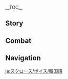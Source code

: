 {{CharacterTabs}}
{{LanguageTabs}}
{{Stub|1={{Meta/VO|tl=1|rm=1|Korean}}}}
__TOC__
==Story==
{{VO/Story
|character           = Sucrose
|language            = ko
|name                = 설탕

|vo_01_01_title      = 첫 만남…
|vo_01_01_subtitle   = Hello
|vo_01_01_file       = VO_{language}{character} Hello.ogg
|vo_01_01_tx         = 전 연금술을… 연구하는 설탕이라고 해요. 당신은 수많은 곳에 가봤으니 분명… 아, 아무것도 아니에요. 초면에 실례지만, 혹시 괜찮다면… 그… 여행 중에 있었던 일화를 들려줄 수 있을까요? 그럼… 기분이 좋아질 것 같은데
|vo_01_01_rm         = 
|vo_01_01_tl         = 

|vo_02_01_title      = 잡담・호기심
|vo_02_01_subtitle   = Chat: Curiosity
|vo_02_01_file       = VO_{language}{character} Chat - Curiosity.ogg
|vo_02_01_tx         = 저게 뭐지? 아… 사라졌네. 가서 보고와도 될까요?!
|vo_02_01_rm         = 
|vo_02_01_tl         = 

|vo_02_02_title      = 잡담・정리
|vo_02_02_subtitle   = Chat: Organization
|vo_02_02_file       = VO_{language}{character} Chat - Organization.ogg
|vo_02_02_tx         = 지금처럼 시간 있을 때 얼른 연구 노트를 정리해야지…
|vo_02_02_rm         = 
|vo_02_02_tl         = 

|vo_02_03_title      = 잡담・심호흡
|vo_02_03_subtitle   = Chat: Deep Breaths
|vo_02_03_file       = VO_{language}{character} Chat - Deep Breaths.ogg
|vo_02_03_tx         = 휴&mdash;&mdash;! 바람 쐬러 나온 것도 오랜만이네
|vo_02_03_rm         = 
|vo_02_03_tl         = 

|vo_03_01_title      = 강풍이 불 때…
|vo_03_01_subtitle   = When the Wind Is Blowing
|vo_03_01_file       = VO_{language}{character} When the Wind Is Blowing.ogg
|vo_03_01_tx         = 오늘은 풍차가 엄청 빨리 도네. 흠, 만약에 동물의 등에 풍차 같은 걸 달면 동물이 더 빨리 달릴 수 있을까? 아니면 아예 날 수 있으려나?
|vo_03_01_rm         = 
|vo_03_01_tl         = 

|vo_03_02_title      = 눈이 올 때…
|vo_03_02_subtitle   = When It Snows
|vo_03_02_file       = VO_{language}{character} When It Snows.ogg
|vo_03_02_tx         = 이렇게 많은 눈을 볼 수 있는 기회는 흔치 않아요. 놓치면 내년에야 연구할 수 있으니까 말리지 말라구요. 에… 에취! 알았어요, 옷을 좀 두껍게 입을게요…
|vo_03_02_rm         = 
|vo_03_02_tl         = 

|vo_03_03_title      = 햇살이 좋을 때…
|vo_03_03_subtitle   = When the Sun Is Out
|vo_03_03_file       = VO_{language}{character} When the Sun Is Out.ogg
|vo_03_03_tx         = …날이 벌써 밝은 거예요? 그, 그럼 마지막 실험 딱 한 번만 더하고 쉴게요! 음, 진짜 마지막이에요…
|vo_03_03_rm         = 
|vo_03_03_tl         = 

|vo_03_04_title      = 비가 올 때…
|vo_03_04_subtitle   = When It Rains
|vo_03_04_file       = VO_{language}{character} When It Rains.ogg
|vo_03_04_tx         = 습도가 높아졌네. 흠… 실험을 하나 더 해볼까?
|vo_03_04_rm         = 
|vo_03_04_tl         = 

|vo_04_01_title      = 아침 인사…
|vo_04_01_subtitle   = Good Morning
|vo_04_01_file       = VO_{language}{character} Good Morning.ogg
|vo_04_01_tx         = 좋은 아침. 잘 잤어요? 연구 결과에 따르면, 잠을 충분히 자야지만 다음날 기분이 상쾌해지고 두뇌 활동도 더 원활해진대요. 뭐라구요? 전 항상 밤을 새우지 않냐고요? 그건… 음, 어쩔 수 없는걸요
|vo_04_01_rm         = 
|vo_04_01_tl         = 

|vo_04_02_title      = 점심 인사…
|vo_04_02_subtitle   = Good Afternoon
|vo_04_02_file       = VO_{language}{character} Good Afternoon.ogg
|vo_04_02_tx         = 으아아아! 오, 오지 마요! 아… 아니, 제 말은 너무 가까이 오지 말라고요. 지금 실험 중이라… 이게 폭발할 수도 있어요
|vo_04_02_rm         = 
|vo_04_02_tl         = 

|vo_04_03_title      = 저녁 인사…
|vo_04_03_subtitle   = Good Evening
|vo_04_03_file       = VO_{language}{character} Good Evening.ogg
|vo_04_03_tx         = 안녕하세요. 잠시만요! 「실험체 구공오식」의 광조 분비물은 사실 2종류다. 정확한 구분을 위해 「일공삼삼식」과 「일공삼오식」이라고 부른다…. 음, 됐다. 저한테 무슨 볼일 있어요?
|vo_04_03_rm         = 
|vo_04_03_tl         = 

|vo_04_04_title      = 굿나잇…
|vo_04_04_subtitle   = Good Night
|vo_04_04_file       = VO_{language}{character} Good Night.ogg
|vo_04_04_tx         = 전 안 기다려도 돼요. 어서 가서 쉬어요. 음… 그렇게 걱정돼요? 거의 다 끝났으니까 밤은 안 샐 거예요. 정말이에요…
|vo_04_04_rm         = 
|vo_04_04_tl         = 

|vo_05_01_title      = 설탕 자신에 대해・「생물 연금술」
|vo_05_01_subtitle   = About {character}: Bio-Alchemy
|vo_05_01_file       = VO_{language}{character} About {character} - Bio-Alchemy.ogg
|vo_05_01_tx         = 「생물 연금술」은 「창조」보다 「개조」를 더 중시해요. 생물의 감춰진 장점을 찾아서 확대하고 결합하면 엄청 놀라운 결과가 나타나죠. 하아… 생명이란 정말 신비로워요, 우리가 아직 모르는 것들이 얼마나 더 많을까요?
|vo_05_01_rm         = 
|vo_05_01_tl         = 

|vo_05_02_title      = 설탕 자신에 대해・낯가림
|vo_05_02_subtitle   = About {character}: Fear of Strangers
|vo_05_02_file       = VO_{language}{character} About {character} - Fear of Strangers.ogg
|vo_05_02_tx         = 사실… 낯선 사람이랑 어떻게 대화해야 할지 잘 모르겠어요. 사람마다 성격도 다르고 좋아하는 것도 다른데, 혹시라도 잘못해서 무례하게 굴거나 상대방의 기분을 상하게 한다면, 휴… 대화하는 게 연금술보다 더 어려운 것 같아요
|vo_05_02_rm         = 
|vo_05_02_tl         = 

|vo_05_03_title      = 설탕 자신에 대해・귀
|vo_05_03_subtitle   = About {character}: Ears
|vo_05_03_file       = VO_{language}{character} About {character} - Ears.ogg
|vo_05_03_tx         = 눈… 눈치챘군요. 제 귀는 저희 집안 유전이에요. 다른 사람들과 다르게 생겨서 평소엔 최대한 머리카락으로 가리고 다녀요…
|vo_05_03_rm         = 
|vo_05_03_tl         = 

|vo_06_01_title      = 우리에 대해・관찰
|vo_06_01_subtitle   = About Us: Observing
|vo_06_01_file       = VO_{language}{character} About Us - Observing.ogg
|vo_06_01_tx         = 전 당신 경험이 무척 궁금해요. 그러니까… 잠깐 당신을 「관찰」해도 될까요? 방해되지 않도록 조용히 있을게요, 그러면… 괜찮죠?
|vo_06_01_rm         = 
|vo_06_01_tl         = 

|vo_06_02_title      = 우리에 대해・수확
|vo_06_02_subtitle   = About Us: Perks
|vo_06_02_file       = VO_{language}{character} About Us - Perks.ogg
|vo_06_02_tx         = 솔직히 처음엔 당신이 별로 말을 안 하길래 좀 무서웠어요… 제가 당신 기분을 상하게 한 줄 알았거든요. 그런데 시간이 좀 지나 보니까 꽤 친해지기 쉬운 사람이더라구요. 헤헤, 「관찰」로 얻은 뜻밖의 수확이라고 할 수 있죠
|vo_06_02_rm         = 
|vo_06_02_tl         = 

|vo_06_03_title      = 우리에 대해・부탁
|vo_06_03_subtitle   = About Us: Requests
|vo_06_03_file       = VO_{language}{character} About Us - Requests.ogg
|vo_06_03_tx         = 당신이 풍마룡을 쫓아냈다면서요? 무척 위험했을 텐데, 무사해서 다행이에요. 저기… 물어보고 싶은 게 있는데, 혹시 풍마룡과 싸울 때 뭐 떨어진 거 없었어요? 비늘이나 가죽 같은 거 말이에요. 조금이면 돼요, 연구를 좀 하고 싶거든요
|vo_06_03_rm         = 
|vo_06_03_tl         = 

|vo_07_01_title      = 「신의 눈」에 대해…
|vo_07_01_subtitle   = About the Vision
|vo_07_01_file       = VO_{language}{character} About the Vision.ogg
|vo_07_01_tx         = 「신의 눈」은 저의 가장 중요한 실험 도구예요. 엥? 실험 도구 맞다니까요. 「신의 눈」이 없으면 원소 관련된 실험을 할 수 없다구요. 전투? 아, 가끔 야외에 재료를 구하러 갈 때 사용해요
|vo_07_01_rm         = 
|vo_07_01_tl         = 

|vo_07_02_title      = 하고 싶은 이야기…
|vo_07_02_subtitle   = Something to Share
|vo_07_02_file       = VO_{language}{character} Something to Share.ogg
|vo_07_02_tx         = 이 방에 있는 건 다 제가 수집한 뼈들이에요. 왼쪽 수납장엔 도마뱀, 개구리 그리고 산천어가 있어요. 앞에 걸려 있는 건 멧돼지예요. 오른쪽 구석에 있는 건 츄츄족이고… 아, 긴장하지 마요, 무서운 거 아니에요~ 보다 보면 엄청 귀엽다니까요
|vo_07_02_rm         = 
|vo_07_02_tl         = 

|vo_07_03_title      = 흥미있는 일…
|vo_07_03_subtitle   = Interesting Things
|vo_07_03_file       = VO_{language}{character} Interesting Things.ogg
|vo_07_03_tx         = 이거 봐요. 여기 있는 서리꽃은 다 다른 거예요. 이건 얼음 원소 함량이 더 높고, 이건 개화기가 더 길어요… 저건 어떻냐고요? 아, 저건 「삼식 서리꽃 17호 확대 버전」이에요. 특징은, 음… 크기가 더 커요!
|vo_07_03_rm         = 
|vo_07_03_tl         = 

|vo_08_01_title      = 노엘에 대해…
|vo_08_01_subtitle   = About [[Noelle]]
|vo_08_01_file       = VO_{language}{character} About Noelle.ogg
|vo_08_01_tx         = 그녀는… 항상 절 도와주긴 하는데, 가끔 너무 친절해서 오히려… 고민이애요. 한번은 제 실험실 앞에 쌓여 있던 박스들을 모두 안으로 들여놨더라고요. 그건… 제가 막 밖에 갖다 놨던 건데 말이에요
|vo_08_01_rm         = 
|vo_08_01_tl         = 

|vo_08_02_title      = 클레에 대해…
|vo_08_02_subtitle   = About [[Klee]]
|vo_08_02_file       = VO_{language}{character} About Klee.ogg
|vo_08_02_tx         = 그 애는 진 단장님이 그렇게 감금실에 보냈는데도 나오기만 하면 금방 또 사고를 친다니까요. 휴, 반성을 하긴 하는 건지. 폴짝폴짝 뛰는 안전한 통통을 만들어주기로 했는데, 아직은 손봐야 할 곳이 좀 많아요…
|vo_08_02_rm         = 
|vo_08_02_tl         = 

|vo_08_03_title      = 진에 대해…
|vo_08_03_subtitle   = About [[Jean]]
|vo_08_03_file       = VO_{language}{character} About Jean.ogg
|vo_08_03_tx         = 진 단장님은 너무 근엄하셔서 말을 못 걸겠어요…. 좋은 분이라는 건 알지만, 어쨌든 무섭긴… 무섭단 말이에요. 평소엔 웬만하면 그분을 찾아가지 않아요. 어쩔 수 없이 찾아가야 할 일이 있어도… 그, 그냥 알베도 씨한테 부탁해요
|vo_08_03_rm         = 
|vo_08_03_tl         = 

|vo_08_04_title      = 리사에 대해…
|vo_08_04_subtitle   = About [[Lisa]]
|vo_08_04_file       = VO_{language}{character} About Lisa.ogg
|vo_08_04_tx         = 그녀는 아는 게 정말 많은 것 같아요. 제 연구를 한 번도 본 적이 없는 데도 가장 중요한 조언을 해주거든요. 대체 어떻게 아는 걸까요? 관찰…? 아니면 추리?
|vo_08_04_rm         = 
|vo_08_04_tl         = 

|vo_08_05_title      = 케이아에 대해…
|vo_08_05_subtitle   = About [[Kaeya]]
|vo_08_05_file       = VO_{language}{character} About Kaeya.ogg
|vo_08_05_tx         = 음… 그가 농담하길 좋아하고 절 골탕먹이려는 의도가 없다는 건 알아요. 하지만 도대체… 어떤 게 진심이고 어떤 게 농담인지 모르겠어요. 결국 마지막엔 항상 분위기가 이상해지거나 나만 웃음거리가 된다니까요…
|vo_08_05_rm         = 
|vo_08_05_tl         = 

|vo_08_06_title      = 알베도에 대해・예술
|vo_08_06_subtitle   = About [[Albedo]]: Artistry
|vo_08_06_file       = VO_{language}{character} About Albedo - Artistry.ogg
|vo_08_06_tx         = 그의 조수로서 매일 많은 걸 배울 수 있어요. 중요한 건 지식이 아니라 「천재」의 사고방식이에요. 그는 얼마나 복잡한 문제든 항상 철저히 분석하고 조금씩 해결해 나가죠. 예술 그 자체랄까…
|vo_08_06_rm         = 
|vo_08_06_tl         = 

|vo_08_07_title      = 알베도에 대해・천부적인 재능
|vo_08_07_subtitle   = About Albedo: Talent
|vo_08_07_file       = VO_{language}{character} About Albedo - Talent.ogg
|vo_08_07_tx         = 천부적인 재능이라고요? 음… 그와 같은 연구를 한다면 분명 평생토록 그를 넘어설 수 없을 거예요. 하지만, 제가 그를 피하려고 「생물 연금술」을 연구하는 건 아니에요, 단지… 음, 전 그와 다른 취미와 꿈이 있는 것뿐이에요
|vo_08_07_rm         = 
|vo_08_07_tl         = 

|vo_08_08_title      = 엠버에 대해…
|vo_08_08_subtitle   = About [[Amber]]
|vo_08_08_file       = VO_{language}{character} About Amber.ogg
|vo_08_08_tx         = 항상 궁금했는데, 왜 그녀의 인형 이름은 「토끼 백작」일까요? 토끼랑 아무 상관 없어 보이는데. 음… 머리띠가 토끼 귀처럼 생겼다고요? 그렇네요. 하지만 사실 그것도 고정관념이에요. 귀가 축 처진 토끼도 많거든요
|vo_08_08_rm         = 
|vo_08_08_tl         = 

|vo_08_09_title      = 피슬에 대해…
|vo_08_09_subtitle   = About [[Fischl]]
|vo_08_09_file       = VO_{language}{character} About Fischl.ogg
|vo_08_09_tx         = 《피슬 황녀 야화》 말하는 거예요? 알죠, 그 작가가 만든 세계관은 꽤 흥미로워요, 직접 볼 수 있으면 좋을 텐데… 응? 그 「피슬」 얘기하는 거예요? 그녀는… 음, 그녀는 절 그곳에 데려갈 수 없을 걸요
|vo_08_09_rm         = 
|vo_08_09_tl         = 

|vo_08_10_title      = 유라에 대해…
|vo_08_10_subtitle   = About [[Eula]]
|vo_08_10_file       = VO_{language}{character} About Eula.ogg
|vo_08_10_tx         = 유격 기사가 하는 일은 아주 위험해요. 유라 씨는 행동이 워낙 대담하잖아요. 그래서 적의 영지에 잠입하지 않아도 되게 정찰 장치를 하나 만들어드렸죠. 근데 그분은 포스가 너무 강해서 좀 무서워요. 사용 방법을 알려드릴 때 제가 주의 사항 몇 개를 빼먹었더니 진짜 사고가 났더라구요….<br />어떡해요? 저 찍힌 거 아니겠죠…?
|vo_08_10_rm         = 
|vo_08_10_tl         = 

|vo_09_01_title      = 설탕에 대해 알기・첫 번째
|vo_09_01_subtitle   = More About {character}: I
|vo_09_01_file       = VO_{language}{character} More About {character} - 01.ogg
|vo_09_01_tx         = 저에 대해 알고 싶다고요? 혹시… 「생물 연금술」에 관심 있는 거예요? 궁금한 게 있다면 최대한 답해줄게요. 응? 연금술이 아니라 「저」에 대해? 음, 그건, 저도 뭐라고 해야 될지 모르겠어요…
|vo_09_01_rm         = 
|vo_09_01_tl         = 

|vo_09_02_title      = 설탕에 대해 알기・두 번째
|vo_09_02_subtitle   = More About {character}: II
|vo_09_02_file       = VO_{language}{character} More About {character} - 02.ogg
|vo_09_02_tx         = 연구의 본질은 해답을 찾는 과정이라 할 수 있죠. 그 과정은 때로 복잡하고 힘들기도 하지만 여태까지 쌓아 온 성과를 보면… 음, 전 정말 이 일을 좋아하는 것 같아요
|vo_09_02_rm         = 
|vo_09_02_tl         = 

|vo_09_03_title      = 설탕에 대해 알기・세 번째
|vo_09_03_subtitle   = More About {character}: III
|vo_09_03_file       = VO_{language}{character} More About {character} - 03.ogg
|vo_09_03_tx         = 어렸을 땐 친한 친구 2명이 있었거든요? 워낙 스스럼없이 지내서 전 그들에 대해 잘 안다고 생각했었어요. 하지만 나중에 어떤 사건이 있고 나서, 갑자기… 그들이 낯설게 느껴지는 거예요. 지금은 그들이 어디에서 뭘 하는지, 아직 절 기억하는지도 몰라요…. 정말 친한 친구라도 이렇게 변할 수 있는 걸까요?
|vo_09_03_rm         = 
|vo_09_03_tl         = 

|vo_09_04_title      = 설탕에 대해 알기・네 번째
|vo_09_04_subtitle   = More About {character}: IV
|vo_09_04_file       = VO_{language}{character} More About {character} - 04.ogg
|vo_09_04_tx         = 아무한테도 말하지 않은 비밀 하나를 알려줄게요. 「생물 연금술」의 최종 목표는, 「선경」을 만드는 거예요…. 맞아요, 동화 속 영원한 행복을 찾을 수 있다는 그 「선경」 말이에요. 헤헤, 좀 유치하죠? 하지만 전 지금도 그 이야기들을 믿고 있어요
|vo_09_04_rm         = 
|vo_09_04_tl         = 

|vo_09_05_title      = 설탕에 대해 알기・다섯 번째
|vo_09_05_subtitle   = More About {character}: V
|vo_09_05_file       = VO_{language}{character} More About {character} - 05.ogg
|vo_09_05_tx         = 바쁘면 어서 가봐요, 당신한테 폐를 끼치고 싶지 않아요. 안 바쁘다고요? 정말이요? 괘, 괜찮아요! 바빠도 전 괜찮아요. 혼자 실험하는 게 이미 익숙해졌거든요. 저, 정말 안 바쁘다고요? 그… 그럼 저 좀 도와줄래요? 아니면… 말동무라도…
|vo_09_05_rm         = 
|vo_09_05_tl         = 

|vo_10_01_title      = 설탕의 취미…
|vo_10_01_subtitle   = {character}'s Hobbies
|vo_10_01_file       = VO_{language}{character} Hobbies.ogg
|vo_10_01_tx         = 전 규칙적인 것들을 좋아해요. 봐요, 책장에 있는 실험 기록부의 두께도 모두 똑같고, 실험대에 있는 수백 개의 포션은 효능과 색깔별로 배치돼 있어요…. 엥? 에엥?! 이 보라색 포션이 왜 여깄는 거지! 저, 전부 다시 정리해야겠어요!
|vo_10_01_rm         = 
|vo_10_01_tl         = 

|vo_10_02_title      = 설탕의 고민…
|vo_10_02_subtitle   = {character}'s Troubles
|vo_10_02_file       = VO_{language}{character} Troubles.ogg
|vo_10_02_tx         = 당신은 평소에 쉴 때 뭘 해요? 전 휴일만 되면 할 일이 없어서 항상 멍 때리기만 해요…. 분명 실험할 땐 시간이 엄청 빨리 지나갔는데 쉴 때는 하루가 일 년 같다니까요…
|vo_10_02_rm         = 
|vo_10_02_tl         = 

|vo_10_03_title      = 좋아하는 음식…
|vo_10_03_subtitle   = Favorite Food
|vo_10_03_file       = VO_{language}{character} Favorite Food.ogg
|vo_10_03_tx         = 전 달콤달콤꽃의 꿀을 추출해서 각설탕을 만들어요. 머리가 잘 안 돌아갈 때 하나 먹어 주면 다시 집중할 수 있거든요. 연구할 땐 당 보충이 중요하죠
|vo_10_03_rm         = 
|vo_10_03_tl         = 

|vo_10_04_title      = 싫어하는 음식…
|vo_10_04_subtitle   = Least Favorite Food
|vo_10_04_file       = VO_{language}{character} Least Favorite Food.ogg
|vo_10_04_tx         = 「생물 연금술」에 대한 지식이 늘어난 뒤부턴 버섯을 잘 안 먹게 되더라고요…. 당신도 알겠지만, 버섯은 썩은 생물에서 자라나잖아요. 그런 비슷한 게 상상되면서 비, 비위가…
|vo_10_04_rm         = 
|vo_10_04_tl         = 

<!-- Receiving a Gift -->
|vo_11_01_title      = 선물 획득・첫 번째
|vo_11_01_subtitle   = Receiving a Gift: I
|vo_11_01_file       = VO_{language}{character} Receiving a Gift - 01.ogg
|vo_11_01_tx         = 맛있어요! 아… 지금처럼 컨디션이 좋을 때 빨리 연구를 끝내야겠어요…
|vo_11_01_rm         = 
|vo_11_01_tl         = 

|vo_11_02_title      = 선물 획득・두 번째
|vo_11_02_subtitle   = Receiving a Gift: II
|vo_11_02_file       = VO_{language}{character} Receiving a Gift - 02.ogg
|vo_11_02_tx         = 제가 만든 건강식보다 훨씬 낫네요. 음, 덕분에 잘 먹었어요
|vo_11_02_rm         = 
|vo_11_02_tl         = 

|vo_11_03_title      = 선물 획득・세 번째
|vo_11_03_subtitle   = Receiving a Gift: III
|vo_11_03_file       = VO_{language}{character} Receiving a Gift - 03.ogg
|vo_11_03_tx         = 죄송하지만, 저한테 이 요리는 조금…
|vo_11_03_rm         = 
|vo_11_03_tl         = 

|vo_12_01_title      = 생일…
|vo_12_01_subtitle   = Birthday
|vo_12_01_file       = VO_{language}{character} Birthday.ogg
|vo_12_01_tx         = 생일 축하해요! 몇 달간의 실험 끝에 드디어 이 포션을 당신에게 줄 수 있게 됐네요. 이건 당신의 1년간의 가장 아름다운 추억을 일깨워 줄 거예요. 이름은 「생물 비약 삼구일육번」…. 음, 「삼일구육번」이 아니라 「삼구일육번」이에요!
|vo_12_01_rm         = 
|vo_12_01_tl         = 

|vo_13_01_title      = 돌파의 느낌・기
|vo_13_01_subtitle   = Feelings About Ascension: Intro
|vo_13_01_file       = VO_{language}{character} Feelings About Ascension -  01.ogg
|vo_13_01_tx         = 「생물 연금술」 연구에 드디어 돌파구가 생겼어요
|vo_13_01_rm         = 
|vo_13_01_tl         = 

|vo_13_02_title      = 돌파의 느낌・승
|vo_13_02_subtitle   = Feelings About Ascension: Building Up
|vo_13_02_file       = VO_{language}{character} Feelings About Ascension -  02.ogg
|vo_13_02_tx         = 이번 여행에서 또 수많은 연구 재료를 수집했어요. 고마워요, 잘 사용할게요
|vo_13_02_rm         = 
|vo_13_02_tl         = 

|vo_13_03_title      = 돌파의 느낌・전
|vo_13_03_subtitle   = Feelings About Ascension: Climax
|vo_13_03_file       = VO_{language}{character} Feelings About Ascension -  03.ogg
|vo_13_03_tx         = 요즘엔 실험할 때마다 저도 모르게 언제 또 당신이랑 모험할 수 있을지 기대한다니까요? 흠… 이상하네, 대체 왜 이러는 걸까요? 연구해봐야겠어요
|vo_13_03_rm         = 
|vo_13_03_tl         = 

|vo_13_04_title      = 돌파의 느낌・결
|vo_13_04_subtitle   = Feelings About Ascension: Conclusion
|vo_13_04_file       = VO_{language}{character} Feelings About Ascension -  04.ogg
|vo_13_04_tx         = 연구 재료는 충분히 수집했어요! 저한테 더 많은 시간을 쓰면, 아… 아깝잖아요! …「생물 연금술」로 뭐라도 만들어 줄게요!
|vo_13_04_rm         = 
|vo_13_04_tl         = 
}}

==Combat==
{{Combat VO
|character           = Sucrose
|language            = ko

|skill_1_tx          = 흡착력 테스트
|skill_1_tl          = 
|skill_1_rm          = 
|skill_2_tx          = 육삼공팔식 바람 유닛!
|skill_2_tl          = 
|skill_2_rm          = 
|skill_3_tx          = 안전 거리… 확보!
|skill_3_tl          = 
|skill_3_rm          = 

|burst_1_tx          = 초확산 상태!
|burst_1_tl          = 
|burst_1_rm          = 
|burst_2_tx          = 칠오식 슈퍼 바람 모듈!
|burst_2_tl          = 
|burst_2_rm          = 
|burst_3_tx          = 무상의 바람… 복제!
|burst_3_tl          = 
|burst_3_rm          = 

|sprint-s_1_file     = Sprint Start 01,Sprint Start 02,Sprint Start 03

|glider_1_file       = Deploying Wind Glider 01,Deploying Wind Glider 02,Deploying Wind Glider 03

|chest_1_tx          = 보물상자가 나타난 원인도… 연구해 볼 만한 주제 같아
|chest_1_tl          = 
|chest_1_rm          = 
|chest_2_tx          = 실험 재료도 이렇게 상자째 얻을 수 있으면 좋으련만
|chest_2_tl          = 
|chest_2_rm          = 
|chest_3_tx          = 좋아, 소재가 이렇게나 많이 있다니!
|chest_3_tl          = 
|chest_3_rm          = 

|low-hp_1_tx         = 이 정도의 오차는…받아들일 수 있어요…
|low-hp_1_tl         = 
|low-hp_1_rm         = 
|low-hp_2_tx         = 예상했던 것과 조금 다르군…
|low-hp_2_tl         = 
|low-hp_2_rm         = 
|low-hp_3_tx         = 괜찮아요, 아프지 않아요…
|low-hp_3_tl         = 
|low-hp_3_rm         = 

|ally-low-hp_1_tx    = 어서 여기로 와요, 저한테 포션이 있어요!
|ally-low-hp_1_tl    = 
|ally-low-hp_1_rm    = 
|ally-low-hp_2_tx    = 조심해요, 함부로 나서지 마요!
|ally-low-hp_2_tl    = 
|ally-low-hp_2_rm    = 

|fallen_1_tx         = 이번에도… 연구 실패
|fallen_1_tl         = 
|fallen_1_rm         = 
|fallen_2_tx         = 아직 조절이… 필요해요
|fallen_2_tl         = 
|fallen_2_rm         = 
|fallen_3_tx         = 이제 좀… 자야겠어요
|fallen_3_tl         = 
|fallen_3_rm         = 

|hit-l_1_file        = Light Hit Taken 02
|hit-l_1_tx          = 이럴 수가…
|hit-l_1_tl          = 
|hit-l_1_rm          = 
|hit-l_2_file        = Light Hit Taken 01,Light Hit Taken 03,Light Hit Taken 04,Light Hit Taken 05,Light Hit Taken 06

|hit-h_1_file        = Heavy Hit Taken 02
|hit-h_1_tx          = 안경이 부서지겠어요!
|hit-h_1_tl          = 
|hit-h_1_rm          = 
|hit-h_2_file        = Heavy Hit Taken 01,Heavy Hit Taken 03,Heavy Hit Taken 04,Heavy Hit Taken 05,Heavy Hit Taken 06

|join_1_tx           = 도움이 됐으면 좋겠어요…
|join_1_tl           = 
|join_1_rm           = 
|join_2_tx           = 여, 열심히 할게요!
|join_2_tl           = 
|join_2_rm           = 
|join_3_tx           = 실험을… 반드시 성공시켜야 해요
|join_3_tl           = 
|join_3_rm           = 

|idle_1_actual_tx    = {{tx}}
|idle_1_actual_tl    = 
|idle_1_actual_rm    = 
|idle_2_actual_tx    = {{tx}}
|idle_2_actual_tl    = 
|idle_2_actual_rm    = 

|atk-l_1_file        = Light Attack 01,Light Attack 02,Light Attack 03,Light Attack 04,Light Attack 05,Light Attack 06,Light Attack 07

|atk-m_1_file        = Mid Attack 01,Mid Attack 02,Mid Attack 03

|atk-h_1_file        = Heavy Attack 01,Heavy Attack 02,Heavy Attack 03

|climb_1_file        = Climbing 01,Climbing 02,Climbing 03,Climbing 04,Climbing 05

|climb-b_1_file      = Climbing Breath 01,Climbing Breath 02,Climbing Breath 03

|jump_1_file         = Jumping 01,Jumping 02,Jumping 03,Jumping 04,Jumping 05
}}
<!--
Copy paste the following line in any section that does not have any voice files, change the X for the section's title:
'''Sucrose does not feature any X Voice-Overs'''
-->

==Navigation==
{{Character Navbox|link type=vo-ko}}

[[ja:スクロース/ボイス/韓国語]]